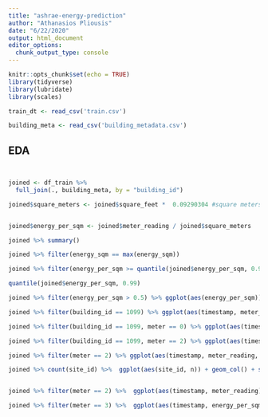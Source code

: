 ```yaml
---
title: "ashrae-energy-prediction"
author: "Athanasios Pliousis"
date: "6/22/2020"
output: html_document
editor_options: 
  chunk_output_type: console
---
```


```r
knitr::opts_chunk$set(echo = TRUE)
library(tidyverse)
library(lubridate)
library(scales)
```

```r
train_dt <- read_csv('train.csv')

building_meta <- read_csv('building_metadata.csv')
```

## EDA

```


```







```r
joined <- df_train %>% 
  full_join(., building_meta, by = "building_id")
```


```r
joined$square_meters <- joined$square_feet *  0.09290304 #square meters 


joined$energy_per_sqm <- joined$meter_reading / joined$square_meters

joined %>% summary()
```

```r


joined %>% filter(energy_sqm == max(energy_sqm))

joined %>% filter(energy_per_sqm >= quantile(joined$energy_per_sqm, 0.99))

quantile(joined$energy_per_sqm, 0.99)

joined %>% filter(energy_per_sqm > 0.5) %>% ggplot(aes(energy_per_sqm)) + geom_histogram(binwidth = 1) + coord_cartesian(xlim=c(0,15))

joined %>% filter(building_id == 1099) %>% ggplot(aes(timestamp, meter_reading,color = as.factor(meter))) + geom_line()

joined %>% filter(building_id == 1099, meter == 0) %>% ggplot(aes(timestamp, meter_reading)) + geom_line()

joined %>% filter(building_id == 1099, meter == 2) %>% ggplot(aes(timestamp, meter_reading)) + geom_line()

joined %>% filter(meter == 2) %>% ggplot(aes(timestamp, meter_reading, color =)) + geom_line()

joined %>% count(site_id) %>%  ggplot(aes(site_id, n)) + geom_col() + scale_y_continuous(labels = comma)



```



```r
joined %>% filter(meter == 2) %>%  ggplot(aes(timestamp, meter_reading)) + geom_point() + facet_wrap(~ site_id, scales="free_y")

```


```r
joined %>% filter(meter == 3) %>%  ggplot(aes(timestamp, energy_per_sqm)) + geom_line() + facet_wrap(~ site_id, scales = "free_y")
```

